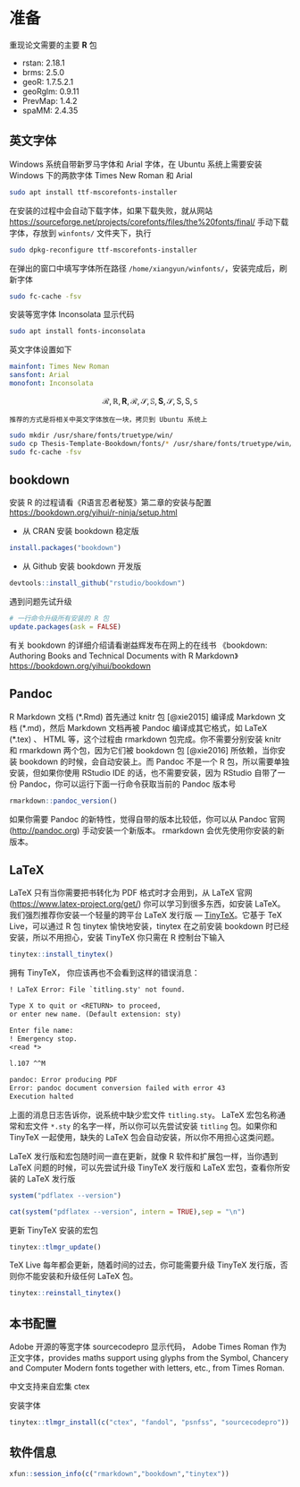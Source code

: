 # 准备 {#Prerequisites}

重现论文需要的主要 **R** 包

- rstan: 2.18.1
- brms: 2.5.0
- geoR: 1.7.5.2.1
- geoRglm: 0.9.11
- PrevMap: 1.4.2
- spaMM: 2.4.35


## 英文字体

Windows 系统自带新罗马字体和 Arial 字体，在 Ubuntu 系统上需要安装 Windows 下的两款字体 Times New Roman 和 Arial

```bash
sudo apt install ttf-mscorefonts-installer
```

在安装的过程中会自动下载字体，如果下载失败，就从网站 <https://sourceforge.net/projects/corefonts/files/the%20fonts/final/> 手动下载字体，存放到 `winfonts/` 文件夹下，执行

```bash
sudo dpkg-reconfigure ttf-mscorefonts-installer
```

在弹出的窗口中填写字体所在路径 `/home/xiangyun/winfonts/`，安装完成后，刷新字体

```bash
sudo fc-cache -fsv
```

安装等宽字体 Inconsolata 显示代码

```bash
sudo apt install fonts-inconsolata
```

英文字体设置如下

```yaml
mainfont: Times New Roman
sansfont: Arial
monofont: Inconsolata
```

$$\mathcal{R},\mathbb{R},\mathbf{R},\mathscr{R},\mathcal{S},\mathbb{S},\mathbf{S},\mathscr{S},\mathsf{S},\mathrm{S},\mathtt{S}$$

```block2
推荐的方式是将相关中英文字体放在一块，拷贝到 Ubuntu 系统上
```

```bash
sudo mkdir /usr/share/fonts/truetype/win/
sudo cp Thesis-Template-Bookdown/fonts/* /usr/share/fonts/truetype/win/
sudo fc-cache -fsv
```

## bookdown

安装 R 的过程请看《R语言忍者秘笈》第二章的安装与配置 <https://bookdown.org/yihui/r-ninja/setup.html>

- 从 CRAN 安装 bookdown 稳定版

```r
install.packages("bookdown")
```

- 从 Github 安装 bookdown 开发版

```r
devtools::install_github("rstudio/bookdown")
```

遇到问题先试升级

```r
# 一行命令升级所有安装的 R 包
update.packages(ask = FALSE)
```

有关 bookdown 的详细介绍请看谢益辉发布在网上的在线书 《bookdown: Authoring Books and Technical Documents with R Markdown》 <https://bookdown.org/yihui/bookdown>

## Pandoc

R Markdown 文档 (\*.Rmd) 首先通过 knitr 包 [@xie2015] 编译成 Markdown 文档 (\*.md)，然后 Markdown 文档再被 Pandoc 编译成其它格式，如 LaTeX (\*.tex) 、 HTML 等，这个过程由 rmarkdown 包完成。你不需要分别安装 knitr 和 rmarkdown 两个包，因为它们被 bookdown 包 [@xie2016] 所依赖，当你安装 bookdown 的时候，会自动安装上。而 Pandoc 不是一个 R 包，所以需要单独安装，但如果你使用 RStudio IDE 的话，也不需要安装，因为 RStudio 自带了一份 Pandoc，你可以运行下面一行命令获取当前的 Pandoc 版本号

```r
rmarkdown::pandoc_version()
```

如果你需要 Pandoc 的新特性，觉得自带的版本比较低，你可以从 Pandoc 官网 (<http://pandoc.org>)  手动安装一个新版本。 rmarkdown 会优先使用你安装的新版本。

## LaTeX

LaTeX 只有当你需要把书转化为 PDF 格式时才会用到，从 LaTeX 官网 (<https://www.latex-project.org/get/>) 你可以学习到很多东西，如安装 LaTeX。我们强烈推荐你安装一个轻量的跨平台 LaTeX 发行版 --- [TinyTeX](https://yihui.name/tinytex/)。它基于 TeX Live，可以通过 R 包 tinytex 愉快地安装，tinytex 在之前安装 bookdown 时已经安装，所以不用担心，安装 TinyTeX 你只需在 R 控制台下输入

```r
tinytex::install_tinytex()
```

拥有 TinyTeX， 你应该再也不会看到这样的错误消息：

```latex
! LaTeX Error: File `titling.sty' not found.

Type X to quit or <RETURN> to proceed,
or enter new name. (Default extension: sty)

Enter file name: 
! Emergency stop.
<read *> 
         
l.107 ^^M

pandoc: Error producing PDF
Error: pandoc document conversion failed with error 43
Execution halted
```

上面的消息日志告诉你，说系统中缺少宏文件 `titling.sty`。 LaTeX 宏包名称通常和宏文件 `*.sty`  的名字一样，所以你可以先尝试安装 `titling` 包。如果你和 TinyTeX 一起使用，缺失的 LaTeX 包会自动安装，所以你不用担心这类问题。 

LaTeX 发行版和宏包随时间一直在更新，就像 R 软件和扩展包一样，当你遇到 LaTeX 问题的时候，可以先尝试升级 TinyTeX 发行版和 LaTeX 宏包，查看你所安装的 LaTeX 发行版

```r
system("pdflatex --version")
```
```r
cat(system("pdflatex --version", intern = TRUE),sep = "\n")
```

更新 TinyTeX 安装的宏包

```r
tinytex::tlmgr_update()
```

TeX Live 每年都会更新，随着时间的过去，你可能需要升级 TinyTeX 发行版，否则你不能安装和升级任何 LaTeX 包。

```r
tinytex::reinstall_tinytex()
```

## 本书配置


Adobe 开源的等宽字体 sourcecodepro 显示代码， Adobe Times Roman 作为正文字体，provides maths support using glyphs from the Symbol, Chancery and Computer Modern fonts together with letters, etc., from Times Roman.

中文支持来自宏集 ctex 

安装字体

```r
tinytex::tlmgr_install(c("ctex", "fandol", "psnfss", "sourcecodepro"))
```


## 软件信息

```r
xfun::session_info(c("rmarkdown","bookdown","tinytex"))
```

